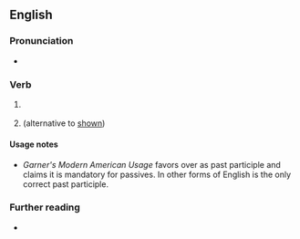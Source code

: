 ==English==

===Pronunciation===
* {{a|GA}} {{IPA|en|/ˈʃoʊd/}}

===Verb===
{{head|en|verb form}}

# {{en-simple past of|show}}
#: {{ux|en|I '''showed''' him the report.}}
# {{lb|en|US|sometimes|proscribed}} {{past participle of|en|show|nocat=1}} (alternative to [[shown]])
#: {{ux|en|Recent polling has '''showed''' that 40% are in favour of the candidate.}}
#: {{ux|en|The report had already been '''showed''' to him.|q=proscribed}}

====Usage notes====
* ''Garner's Modern American Usage'' favors {{m|en|shown}} over {{m|en|showed}} as past participle and claims it is mandatory for passives. In other forms of English {{m|en|shown}} is the only correct past participle.

===Further reading===
* {{R:OneLook}}